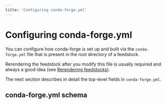 ```yaml
---
title: 'Configuring conda-forge.yml'
---
```


# Configuring conda-forge.yml


You can configure how conda-forge is set up and built via the `conda-forge.yml`
file that is present in the root directory of a feedstock.

Rerendering the feedstock after you modify this file is usually required and always a good idea (see [Rerendering feedstocks](updating_pkgs.md#dev-update-rerender)).

The next section describes in detail the top-level fields in  `conda-forge.yml`.

## conda-forge.yml schema

<CondaForgeYmlSchema toc={toc} />
